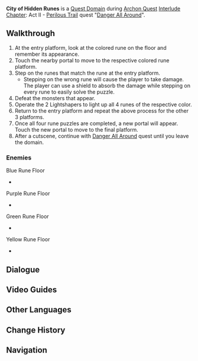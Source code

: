 {{Domain Infobox
|image        = Domain City of Hidden Runes.png
|type         = Quest
|description  = A Domain you found by accident while searching for the way out. Many mystical mechanisms lie within.
|quest        = Danger All Around
|quest_type   = Archon
|region       = Liyue
|area         = The Chasm: Underground Mines
|subarea      = The Chasm's Bed
|requiredAR   = 28
|recElements  = Geo
}}
'''City of Hidden Runes''' is a [[Quest Domain]] during [[Archon Quest]] [[Interlude Chapter]]: Act II - [[Perilous Trail]] quest "[[Danger All Around]]".

==Walkthrough==
# At the entry platform, look at the colored rune on the floor and remember its appearance.
# Touch the nearby portal to move to the respective colored rune platform.
# Step on the runes that match the rune at the entry platform.
#* Stepping on the wrong rune will cause the player to take damage. The player can use a shield to absorb the damage while stepping on every rune to easily solve the puzzle.
# Defeat the monsters that appear.
# Operate the 2 Lightshapers to light up all 4 runes of the respective color.
# Return to the entry platform and repeat the above process for the other 3 platforms.
# Once all four rune puzzles are completed, a new portal will appear. Touch the new portal to move to the final platform.
# After a cutscene, continue with [[Danger All Around]] quest until you leave the domain.

===Enemies===
;Blue Rune Floor
* {{Enemy|Geovishap Hatchling|x=3}}
;Purple Rune Floor
* {{Enemy|Stonehide Lawachurl|x=1}}
;Green Rune Floor
* {{Enemy List|Geovishap (Pyro);Geovishap (Cryo)}}
;Yellow Rune Floor
* {{Enemy|Rock Shieldwall Mitachurl|x=3}}

==Dialogue==
{{Transclude|Danger All Around|domaindialogue|section=1|main=1|top=1}}

==Video Guides==
{{EVT
|video1   = https://youtu.be/Gn4yFxRXTgM
|caption1 = City of Hidden Runes Guide
}}

==Other Languages==
{{Other Languages
|en      = City of Hidden Runes
|zhs     = 机符遁藏之城
|zhs_rm  = Jīfú Dùncáng zhī Chéng
|zht     = 機符遁藏之城
|zht_rm  = Jīfú Dùncáng zhī Chéng
|zh_tl   = City of Hidden Signs of Change
|ja      = 兆候隠遁の城
|ja_rm   = Choukou Inton no Shiro
|ja_tl   = Castle of Secluded Omens
|ko      = 징조가 숨어있는 성
|ko_rm   = Jingjoga Sumeoinneun Seong
|ko_tl   = Castle of Secluded Omens
|es      = Ciudad de los Talismanes Ocultos
|es_tl   = City of the Hidden Talismans
|fr      = Cité des runes cachées
|fr_tl   = City of the Hidden Runes
|ru      = Город сокрытых рун
|ru_tl   = City of Hidden Runes
|th      = เมืองแห่งเครื่องรางที่ซ่อนอยู่
|th_rm   = 
|th_tl   = 
|vi      = Cơ Quan Ẩn Giấu
|vi_tl   = 
|de      = Stadt der versteckten Symbole
|de_tl   = City of Hidden Symbols
|id      = Kota Ajaib yang Tersembunyi
|id_tl   = Hidden Magical City
|pt      = Cidade das Runas Ocultas
|pt_tl   = 
}}

==Change History==
{{Change History|2.7}}

==Navigation==
{{Domain Navbox|Temporary}}